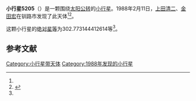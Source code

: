 {{Infobox planet
| bgcolour = #FFFFC0
| name = 5205
| symbol = 
| image = 
| caption = 
| discovery = yes
| discovery_ref = 
| discoverer = [[上田清二|上田清二]]、[[金田宏|金田宏]]
| discovery_site = [[钏路市|钏路市]] 
| discovered = 1988年2月11日
| designations = yes
| mp_name = 
| named_after = 
| alt_names = 1988 CU7/ 1961 TO / 1986 SG / 1988 EG2
| mp_category = [[主带小行星|主带小行星]]
| orbit_ref = <ref name="a">[http://ssd.jpl.nasa.gov/sbdb.cgi?sstr=5205 5205] {{Wayback|url=http://ssd.jpl.nasa.gov/sbdb.cgi?sstr=5205 |date=20110609231526 }}，小行星數據庫瀏覽器（JPL Small-Body Database Browser）－[[美国国家航空航天局|美国国家航空航天局]]喷气推进实验室</ref>
| epoch = 2456400.5 (2013年4月18日更新)
| aphelion = {{convert|2.441507603437329|AU|km|3|abbr=on|lk=out}}
| perihelion = {{convert|2.233688543045474|AU|km|3|abbr=on}}
| semimajor = {{convert|2.337598073241401|AU|km|3|abbr=on}}
| eccentricity = 0.04445141
| period = 1305.428794 [[日|日]]<br />3.57[[儒略年|儒略年]]
| avg_speed = 
| inclination = 6.374389659533268
| asc_node = 358.2838359622148
| mean_anomaly = 
| arg_peri = 302.773144412614
| satellites = 
| physical_characteristics = yes
| dimensions = 
| mass = 
| density = 
| surface_grav = 
| escape_velocity = 
| sidereal_day = 
| axial_tilt = 
| pole_ecliptic_lat = 
| pole_ecliptic_lon = 
| albedo = 
| temperatures= 
| temp_name1 = 
| mean_temp_1 = 
| max_temp_1 = 
| temp_name2 = 
| max_temp_2 = 
| spectral_type = 
| abs_magnitude = 302.773144412614
}}

'''小行星5205'''（{{lang-en|5205}}）是一颗围绕[[太阳|太阳]][[公转|公转]]的[[小行星|小行星]]。1988年2月11日，[[上田清二|上田清二]]、[[金田宏|金田宏]]在钏路市发现了此天体<ref name="a" /><ref>{{cite news|title=小行星列表|url=http://cfa-www.harvard.edu/iau/lists/NumberedMPs.txt|accessdate=2013-07-08|newspaper=哈佛大学|archive-date=2008-05-17|archive-url=https://web.archive.org/web/20080517010638/http://cfa-www.harvard.edu/iau/lists/NumberedMPs.txt|dead-url=no}}</ref>。

这颗小行星的[[绝对星等|绝对星等]]为302.773144412614等<ref name="a" />。

==参考文献==
{{reflist}}
{{Minor Planet Number|[[小行星5204|小行星5204]]|[[小行星5206|小行星5206]]}}

{{小天体}}

[[Category:小行星带天体|Category:小行星带天体]]
[[Category:1988年发现的小行星|Category:1988年发现的小行星]]

{{asteroid-stub}}
